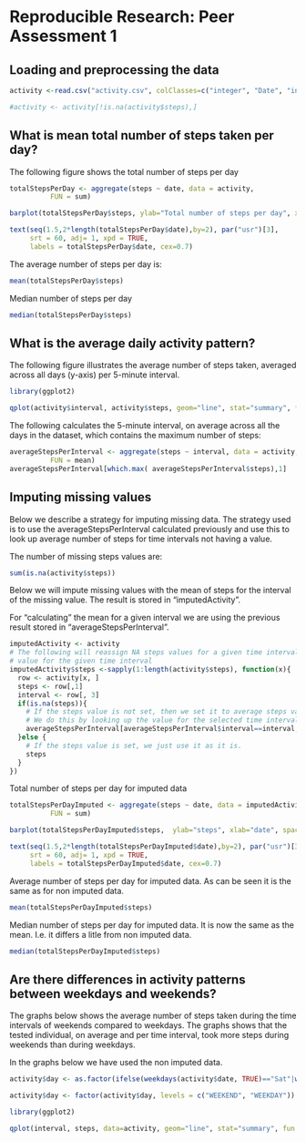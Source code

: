 # Reproducible Research: Peer Assessment 1


## Loading and preprocessing the data

```r
activity <-read.csv("activity.csv", colClasses=c("integer", "Date", "integer"))

#activity <- activity[!is.na(activity$steps),]

```


## What is mean total number of steps taken per day?

The following figure shows the total number of steps per day
```r

totalStepsPerDay <- aggregate(steps ~ date, data = activity,
          FUN = sum) 

barplot(totalStepsPerDay$steps, ylab="Total number of steps per day", xlab="date", space=1)

text(seq(1.5,2*length(totalStepsPerDay$date),by=2), par("usr")[3], 
     srt = 60, adj= 1, xpd = TRUE,
     labels = totalStepsPerDay$date, cex=0.7)

```

The average number of steps per day is:
```r
mean(totalStepsPerDay$steps)
```



Median number of steps per day
```r

median(totalStepsPerDay$steps)

```

## What is the average daily activity pattern?

The following figure illustrates the average number of steps taken, averaged across all days (y-axis) per 5-minute interval.

```r
library(ggplot2)

qplot(activity$interval, activity$steps, geom="line", stat="summary", fun.y=mean, xlab="5 minuttes time interval", ylab="Number of steps per 5 mins time interval")

```

The following calculates the 5-minute interval, on average across all the days in the dataset, which contains the maximum number of steps:
```r
averageStepsPerInterval <- aggregate(steps ~ interval, data = activity,
          FUN = mean)
averageStepsPerInterval[which.max( averageStepsPerInterval$steps),1]

```


## Imputing missing values

Below we describe a strategy for imputing missing data. The strategy used is to use the averageStepsPerInterval calculated previously and use this to look up average number of steps for time intervals not having a value. 

The number of missing steps values are:

```r
sum(is.na(activity$steps))

```


Below we will impute missing values with the mean of steps for the interval of the missing value.
The result is stored in "imputedActivity". 

For "calculating" the mean for a given interval we are using the previous result stored in "averageStepsPerInterval".

```r
imputedActivity <- activity
# The following will reassign NA steps values for a given time interval in imputedActivity to the average 
# value for the given time interval
imputedActivity$steps <-sapply(1:length(activity$steps), function(x){
  row <- activity[x, ]
  steps <- row[,1]
  interval <- row[, 3]
  if(is.na(steps)){
    # If the steps value is not set, then we set it to average steps value for the time interval.
    # We do this by looking up the value for the selected time interval in averageStepsPerInterval.
    averageStepsPerInterval[averageStepsPerInterval$interval==interval, 2]
  }else {
    # If the steps value is set, we just use it as it is.
    steps
  }
})

```

Total number of steps per day for imputed data

```r

totalStepsPerDayImputed <- aggregate(steps ~ date, data = imputedActivity,
          FUN = sum) 

barplot(totalStepsPerDayImputed$steps,  ylab="steps", xlab="date", space=1)

text(seq(1.5,2*length(totalStepsPerDayImputed$date),by=2), par("usr")[3]-0.25, 
     srt = 60, adj= 1, xpd = TRUE,
     labels = totalStepsPerDayImputed$date, cex=0.7)
```

Average number of steps per day for imputed data. As can be seen it is the same as for non imputed data.

```r

mean(totalStepsPerDayImputed$steps)

```


Median number of steps per day for imputed data. It is now the same as the mean. I.e. it differs a litle from non imputed data.

```r

median(totalStepsPerDayImputed$steps)

```




## Are there differences in activity patterns between weekdays and weekends?

The graphs below shows the average number of steps taken during the time intervals of weekends
compared to weekdays. The graphs shows that the tested individual, on average and per time interval, took more steps during weekends than during weekdays.

In the graphs below we have used the non imputed data.

```r

activity$day <- as.factor(ifelse(weekdays(activity$date, TRUE)=="Sat"|weekdays(activity$date, TRUE)=="Sun", "WEEKEND", "WEEKDAY"))

activity$day <- factor(activity$day, levels = c("WEEKEND", "WEEKDAY"))

library(ggplot2)

qplot(interval, steps, data=activity, geom="line", stat="summary", fun.y=mean, xlab="5 minuttes time interval", ylab="Number of steps per 5 mins time interval") +     facet_wrap(~ day, scales="free", ncol=1)
```

